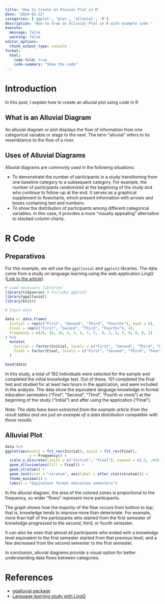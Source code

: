 ```yaml
---
title: 'How to Create an Aluvial Plot in R'
date: "2024-02-22"
categories: ['ggplot', 'plot', 'alluvial', 'R']
description: "How to draw an Alluvial Plot in R with example code."
execute: 
  message: false
  warning: false
editor_options: 
  chunk_output_type: console
format: 
  html:
    code-fold: true
    code-summary: "Show the code"
---
```


# Introduction

In this post, I explain how to create an alluvial plot using code in R

## What is an Alluvial Diagram

An alluvial diagram or plot displays the flow of information from one categorical variable or stage to the next. The term "alluvial" refers to its resemblance to the flow of a river.

## Uses of Alluvial Diagrams

Alluvial diagrams are commonly used in the following situations:

* To demonstrate the number of participants in a study transitioning from one baseline category to a subsequent category. For example, the number of participants randomized at the beginning of the study and who continue to follow-up at the end. It serves as a graphical supplement to flowcharts, which present information with arrows and boxes containing text and numbers.
* To show the distribution of participants among different categorical variables. In this case, it provides a more "visually appealing" alternative to stacked column charts.

# R Code

## Preparativos

For this example, we will use the `ggalluvial` and `ggplot2` libraries. The data come from a study on language learning using the web application *LingQ* ([Link to the article](http://comparelanguageapps.com/documentation/LingQ_Efficacy_2023.pdf)). 

```r
# Load necessary libraries
library(tidyverse) # Includes ggplot2
library(ggalluvial)
library(knitr)

# Input data

data <- data.frame(
  Initial = rep(c("First", "Second", "Third", "Fourth+"), each = 4),
  Final = rep(c("First", "Second", "Third", "Fourth+"), 4), 
  Frequency = c(28, 28, 10, 4, 3, 6, 7, 5,	0, 3, 3, 3, 0, 0, 0, 1)
) %>% 
  mutate(
    Initial = factor(Initial, levels = c("First", "Second", "Third", "Fourth+")),
    Final = factor(Final, levels = c("First", "Second", "Third", "Fourth+"))
  )

head(data)

```

In this study, a total of 192 individuals were selected for the sample and completed the initial knowledge test. Out of these, 101 completed the final test and studied for at least two hours in the application, and were included in the analysis. The data show the equivalent language knowledge in formal education semesters ("First", "Second", "Third", "Fourth or more") at the beginning of the study ("Initial") and after using the application ("Final").

*Note: The data have been extracted from the example article from the result tables and are just an example of a data distribution compatible with those results.*

## Alluvial Plot

```r
data %>% 
ggplot(aes(axis1 = fct_rev(Initial), axis2 = fct_rev(Final),
           y = Frequency)) +
  scale_x_discrete(limits = c("Initial", "Final"), expand = c(.2, .05)) +
  geom_alluvium(aes(fill = Final)) +
  geom_stratum() +
  geom_text(stat = "stratum", aes(label = after_stat(stratum))) +
  theme_minimal() +
  labs(x = "Equivalent formal education semesters")
```

In the alluvial diagram, the area of the colored zones is proportional to the frequency, so wider "flows" represent more participants.

The graph shows how the majority of the flow occurs from bottom to top; that is, knowledge tends to improve more than deteriorate. For example, more than half of the participants who started from the first semester of knowledge progressed to the second, third, or fourth semester.

It can also be seen that almost all participants who ended with a knowledge level equivalent to the first semester started from that previous level, and a few decreased from the second semester to the first semester.

In conclusion, alluvial diagrams provide a visual option for better understanding data flows between categories.

# References

* [ggalluvial package](https://corybrunson.github.io/ggalluvial/)
* [Language learning study with LingQ](http://comparelanguageapps.com/documentation/LingQ_Efficacy_2023.pdf)

